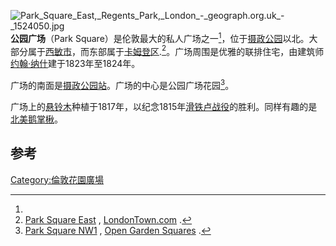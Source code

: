 [[File:Park_Square_East,_Regents_Park,_London_-_geograph.org.uk_-_1524050.jpg|thumb]]
'''公园广场'''（Park Square）是伦敦最大的私人广场之一<ref name="opensquares" />，位于[[摄政公园|摄政公园]]以北。大部分属于[[西敏市|西敏市]]，而东部属于[[卡姆登区|卡姆登区]].<ref>[http://www.londontown.com/LondonStreets/park_square_east_f3a.html Park Square East] {{Wayback|url=http://www.londontown.com/LondonStreets/park_square_east_f3a.html |date=20190422095431 }}, [http://www.londontown.com/ LondonTown.com] {{Wayback|url=http://www.londontown.com/ |date=20160422090049 }}.</ref>。广场周围是优雅的联排住宅，由建筑师[[约翰·纳什|约翰·纳什]]建于1823年至1824年。

广场的南面是[[摄政公园站|摄政公园站]]。广场的中心是公园广场花园<ref name="opensquares">[http://www.opensquares.org/detail/ParkSq.html Park Square NW1] {{Wayback|url=http://www.opensquares.org/detail/ParkSq.html |date=20180302013635 }}, [http://www.opensquares.org/ Open Garden Squares] {{Wayback|url=http://www.opensquares.org/ |date=20171016071837 }}.</ref>。

广场上的[[悬铃木|悬铃木]]种植于1817年，以纪念1815年[[滑铁卢战役|滑铁卢战役]]的胜利。同样有趣的是[[北美鹅掌楸|北美鹅掌楸]]。

== 参考 ==
{{reflist}}
{{coord|51.5244|-0.1469|type:landmark_region:GB-CMD|display=title}}
[[Category:倫敦花園廣場|Category:倫敦花園廣場]]